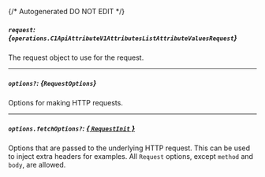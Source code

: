 {/* Autogenerated DO NOT EDIT  */}

##### `request`: *{`operations.C1ApiAttributeV1AttributesListAttributeValuesRequest`}*
The request object to use for the request.
<Collapsible openLabel={Labels.showProperties} closeLabel={Labels.hideProperties}>
    <C1ApiAttributeV1AttributesListAttributeValuesRequest/>
</Collapsible>

---
##### `options?`: *{`RequestOptions`}*
Options for making HTTP requests.

---
##### `options.fetchOptions?`: [*{ `RequestInit` }*](https://developer.mozilla.org/en-US/docs/Web/API/Request/Request#options)
Options that are passed to the underlying HTTP request. This can be used to inject extra headers for examples. All `Request` options, except `method` and `body`, are allowed.


